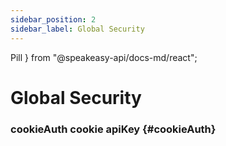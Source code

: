 ```yaml
---
sidebar_position: 2
sidebar_label: Global Security
---
```


Pill
} from "@speakeasy-api/docs-md/react";


# Global Security

### cookieAuth <Pill variant="info">cookie</Pill> <Pill variant="info">apiKey</Pill> \{#cookieAuth\}